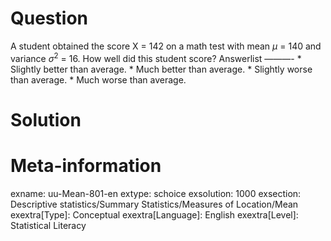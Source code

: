 Question
========
  
A student obtained the score X = 142 on a math test with mean $\mu$ = 140 and variance $\sigma^2$ = 16. How well did this student score? 
Answerlist
----------
* Slightly better than average.
* Much better than average.
* Slightly worse than average.
* Much worse than average.


Solution
========

Meta-information
================
exname: uu-Mean-801-en
extype: schoice
exsolution: 1000
exsection: Descriptive statistics/Summary Statistics/Measures of Location/Mean
exextra[Type]: Conceptual
exextra[Language]: English
exextra[Level]: Statistical Literacy
